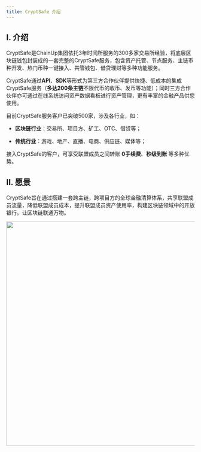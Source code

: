 ```yaml
---
title: CryptSafe 介绍
---
```


## I. 介绍

CryptSafe是ChainUp集团依托3年时间所服务的300多家交易所经验，将底层区块链钱包封装成的一套完整的CryptSafe服务，包含资产托管、节点服务、主链币种开发、热门币种一键接入、共管钱包、借贷理财等多种功能服务。

CryptSafe通过**API**、**SDK**等形式为第三方合作伙伴提供快捷、低成本的集成CryptSafe服务（**多达200条主链**不限代币的收币、发币等功能）；同时三方合作伙伴亦可通过在线系统访问资产数据看板进行资产管理，更有丰富的金融产品供您使用。

目前CryptSafe服务客户已突破500家，涉及各行业，如：

- **区块链行业**：交易所、项目方、矿工、OTC、借贷等；

- **传统行业**：游戏、地产、直播、电商、供应链、媒体等；

接入CryptSafe的客户，可享受联盟成员之间转账 **0手续费**、**秒级到账** 等多种优势。


## II. 愿景

CryptSafe旨在通过搭建一套跨主链，跨项目方的全球金融清算体系，共享联盟成员流量，降低联盟成员成本，提升联盟成员资产使用率，构建区块链领域中的开放银行。让区块链联通万物。

<div className="w-full flex items-center justify-center">
    <img src="/images/apis/yuanjing-cn.png" width="600"/>
</div>
